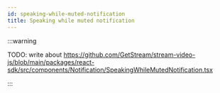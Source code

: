 ```yaml
---
id: speaking-while-muted-notification
title: Speaking while muted notification
---
```


:::warning

TODO: write about https://github.com/GetStream/stream-video-js/blob/main/packages/react-sdk/src/components/Notification/SpeakingWhileMutedNotification.tsx

:::
